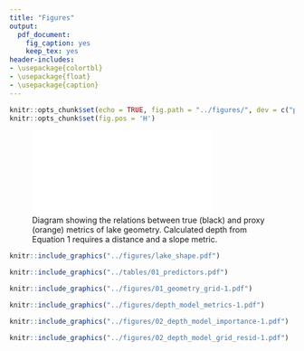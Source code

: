 ```yaml
---
title: "Figures"
output:
  pdf_document:
    fig_caption: yes
    keep_tex: yes
header-includes: 
- \usepackage{colortbl}
- \usepackage{float}
- \usepackage{caption}
---
```


\arrayrulecolor{white}
```r
knitr::opts_chunk$set(echo = TRUE, fig.path = "../figures/", dev = c("pdf"))
knitr::opts_chunk$set(fig.pos = 'H')
```

\pagebreak

![Diagram showing the relations between true (black) and proxy (orange) metrics of lake geometry. Calculated depth from Equation 1 requires a distance and a slope metric.](../figures/slope_diagram_new.pdf){width=75%}

```r
knitr::include_graphics("../figures/lake_shape.pdf")
```

\captionsetup[figure]{name=Table}
\captionsetup[figure]{labelformat=empty}
```r
knitr::include_graphics("../tables/01_predictors.pdf")
```
\captionsetup[figure]{name=Figure}
\captionsetup[figure]{labelformat=default}
\setcounter{figure}{2}

```r
knitr::include_graphics("../figures/01_geometry_grid-1.pdf")
```

```r
knitr::include_graphics("../figures/depth_model_metrics-1.pdf")
```

```r
knitr::include_graphics("../figures/02_depth_model_importance-1.pdf")
```

```r
knitr::include_graphics("../figures/02_depth_model_grid_resid-1.pdf")
```
